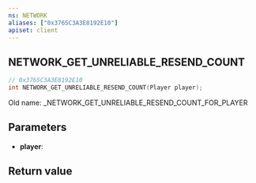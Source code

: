 ```yaml
---
ns: NETWORK
aliases: ["0x3765C3A3E8192E10"]
apiset: client
---
```

## NETWORK_GET_UNRELIABLE_RESEND_COUNT

```c
// 0x3765C3A3E8192E10
int NETWORK_GET_UNRELIABLE_RESEND_COUNT(Player player);
```

Old name: _NETWORK_GET_UNRELIABLE_RESEND_COUNT_FOR_PLAYER

## Parameters
* **player**:

## Return value
